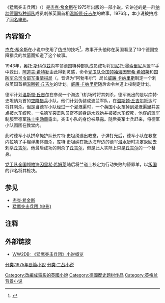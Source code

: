 {{Otheruses|subject=《猛鹰突击兵团》这部小说|other=根据这部小说拍摄的同名电影|猛鹰突击兵团 (电影)}}
{{infobox book | <!-- See Wikipedia:WikiProject_Novels or Wikipedia:WikiProject_Books -->
| name          = 猛鹰突击兵团
| title_orig    = The Eagle Has Landed
| translator    = 
| image         = <!-- 檔案不存在 [[File:TheEagleHasLanded.jpg|200px]] ，可從英文維基百科取得 -->
| caption = 第1版的封面
| author        = [[杰克·希金斯|杰克·希金斯]]
| illustrator   = 
| cover_artist  = 
| country       = 英国
| language      = 英语
| series        = 
| genre         = 惊悚、战争小说
| publisher     = {{tsl|en|William Collins, Sons|Collins}}
| release_date  = 1975年9月8日
| media_type    = 精装书与平装书
| pages         = 
| isbn          = ISBN 0-00-221208-0 （精装书）<br/>ISBN 0-671-01934-1（平装书）
| dewey= 823/.9/14
| congress= PZ4.H6367 Eag PR6058.I343
| oclc= 1993343
| preceded_by   = 
| followed_by   = 
}}
《猛鹰突击兵团》（{{lang-en|The Eagle Has Landed}}）是[[杰克·希金斯|杰克·希金斯]]在1975年出版的一部小说。它讲述的是一群[[纳粹德国|纳粹德国]][[特种部队|特种部队]]成员刺杀英国首相[[温斯顿·丘吉尔|温斯顿·丘吉尔]]的故事。1976年，本小说被拍成了[[猛鹰突击兵团_(电影)|同名电影]]。

==内容简介==
[[杰克·希金斯|杰克·希金斯]]在小说中使用了[[伪书|伪书]]的技巧<ref>{{Cite web |url=http://www.ww2db.com/read.php?read_id=16 |title=WW2DB: 《猛鹰突击兵团》小说概览 |access-date=2013-10-21 |archive-date=2005-11-20 |archive-url=https://web.archive.org/web/20051120045819/http://www.ww2db.com/read.php?read_id=16 |dead-url=no }}</ref>，故事开头他称在英国看见了13个德国空降猎兵的坟墓而知道了这个故事。

1943年，[[奥托·斯科尔兹内|奥托·斯科尔兹内]]率领德国特种部队成员成功将[[贝尼托·墨索里尼|贝尼托·墨索里尼]]从盟军手中救出，[[阿道夫·希特勒|阿道夫·希特勒]]由此得到灵感，命令[[党卫队全国领袖|党卫队全国领袖]][[海因里希·希姆莱|海因里希·希姆莱]]和[[阿勃韦尔|国防军总司令部军事情报局]]（{{lang-de|Abwehr}}，音译为“阿勃韦尔”）局长[[威廉·卡纳里斯|威廉·卡纳里斯]]制定一个刺杀英国首相[[温斯顿·丘吉尔|温斯顿·丘吉尔]]的计划。[[威廉·卡纳里斯|威廉·卡纳里斯]]随后命令兰道上校制定计划。

德军计划[[温斯顿·丘吉尔|温斯顿·丘吉尔]]在参观一个海边飞机场时将其刺杀，德军派出的是以库特·史坦纳为首的[[空降猎兵|空降猎兵]]小队，他们计划伪装成波兰军队，在[[温斯顿·丘吉尔|温斯顿·丘吉尔]]抵达时将其刺杀。但是当德军小队经过一个灌溉渠时，一个英国小女孩掉到灌溉渠里并差点被水车绞死，一名德军突击队员奋不顾身跳水救她并被被水车绞死，他穿的盟军制服里德军[[铁十字勋章|铁十字勋章]]露出，突击小队的身份被暴露。随后美军士兵赶来，将德军小队围困在教堂内。

此时德军小队拼命掩护队长库特·史坦纳逃出教堂，子弹打光后，德军小队在教堂内拉响了手榴弹集体自杀，库特·史坦纳在抵达海岸边的德军[[潜水艇|潜水艇]]时决定返回去刺杀[[温斯顿·丘吉尔|丘吉尔]]，他最后成功的刺杀了[[温斯顿·丘吉尔|丘吉尔]]，但是此人实际上只是[[温斯顿·丘吉尔|丘吉尔]]的一个替身。

[[党卫队全国领袖|党卫队全国领袖]][[海因里希·希姆莱|海因里希·希姆莱]]随后将兰道上校定为行动失败的替罪羊，以[[叛国罪|叛国]]的罪名将其枪决。

==参见==
*[[杰克·希金斯|杰克·希金斯]]
*[[猛鹰突击兵团_(电影)|猛鹰突击兵团 (电影)]]

== 注释 ==
<div style="font-size: 10.5pt; line-height:190%">
<references />
</div>

== 外部链接 ==
*{{en icon}} [https://web.archive.org/web/20051120045819/http://www.ww2db.com/read.php?read_id=16 WW2DB: 《猛鹰突击兵团》小说概览]

{{DEFAULTSORT:Eagle Has Landed, The}}
[[分类:1975年長篇小說|分类:1975年長篇小說]]
[[分类:二战小说|分类:二战小说]]
[[Category:改編成電影的英國小說|Category:改編成電影的英國小說]]
[[Category:德國歷史題材作品|Category:德國歷史題材作品]]
[[Category:英格兰背景小说|Category:英格兰背景小说]]